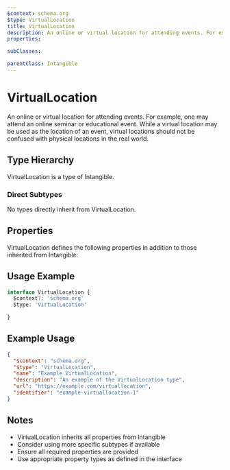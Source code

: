 ```yaml
---
$context: schema.org
$type: VirtualLocation
title: VirtualLocation
description: An online or virtual location for attending events. For example, one may attend an online seminar or educational event. While a virtual location may be used as the location of an event, virtual locations should not be confused with physical locations in the real world.
properties:

subClasses:

parentClass: Intangible
---
```


# VirtualLocation

An online or virtual location for attending events. For example, one may attend an online seminar or educational event. While a virtual location may be used as the location of an event, virtual locations should not be confused with physical locations in the real world.

## Type Hierarchy

VirtualLocation is a type of Intangible.

### Direct Subtypes

No types directly inherit from VirtualLocation.

## Properties

VirtualLocation defines the following properties in addition to those inherited from Intangible:



## Usage Example

```typescript
interface VirtualLocation {
  $context?: 'schema.org'
  $type: 'VirtualLocation'

}
```

## Example Usage

```json
{
  "$context": "schema.org",
  "$type": "VirtualLocation",
  "name": "Example VirtualLocation",
  "description": "An example of the VirtualLocation type",
  "url": "https://example.com/virtuallocation",
  "identifier": "example-virtuallocation-1"
}
```

## Notes

- VirtualLocation inherits all properties from Intangible
- Consider using more specific subtypes if available
- Ensure all required properties are provided
- Use appropriate property types as defined in the interface
